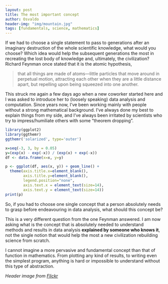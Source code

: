 ```yaml
---
layout: post
title: The most important concept
author: Osvaldo
header-img: "img/mountain.jpg"
tags: [fundamentals, science, mathematics]
---
```


If we had to choose a single statement to pass to generations after an
imaginary destruction of the whole scientific knowledge, what would you choose?
Which idea would help the subsequent generations the most in recreating the
lost body of knowledge and, ultimately, the civilization? Richard Feynman once
stated that it is the atomic hypothesis,
<blockquote>
that all things are made of atoms—little particles that move around in perpetual
motion, attracting each other when they are a little distance apart, but
repelling upon being squeezed into one another.
</blockquote>

This struck me again a few days ago when a new coworker started here and I was
asked to introduce her to (loosely speaking) data analysis and computation.
Since years now, I've been working mainly with people without a strong
mathematical background. I've always done my best to explain things
from my side, and I've always been irritated by scientists who try to
impress/humiliate others with some "theorem dropping".



```r
library(ggplot2)
library(ggthemr)
ggthemr('solarized', type='outer')

x=seq(-3, 3, by = 0.05)
y=(exp(x) - exp(-x)) / (exp(x) + exp(-x))
df <- data.frame(x=x, y=y)

p <- ggplot(df, aes(x, y)) + geom_line() +
  theme(axis.title.x=element_blank(),
        axis.title.y=element_blank(),
        legend.position="none",
        axis.text.x = element_text(size=14),
        axis.text.y = element_text(size=14))
print(p)

```

So, if you had to choose one single concept that a person absolutely needs to
grasp before endeavouring in data analysis, what should this concept be?

This is a very different question from the one Feynman answered. I am now asking
what is the concept that is absolutely needed to understand methods and results
in data analysis **explained by someone who knows it**, not the single notion
that would help the most a new civilization rebuilding science from scratch.

I cannot imagine a more pervasive and fundamental concept than that of function
in mathematics. From plotting any kind of results, to writing even the simplest
program, anything is hard or impossible to understand without this type of
abstraction.


_Header image from [Flickr](https://flic.kr/p/ecpHBw)_
